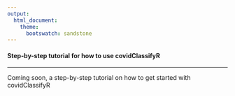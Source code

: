 ```yaml
---
output: 
  html_document:
    theme: 
      bootswatch: sandstone
---
```


#### **Step-by-step tutorial for how to use covidClassifyR**

------------------------------------------------------------------------

Coming soon, a step-by-step tutorial on how to get started with covidClassifyR

